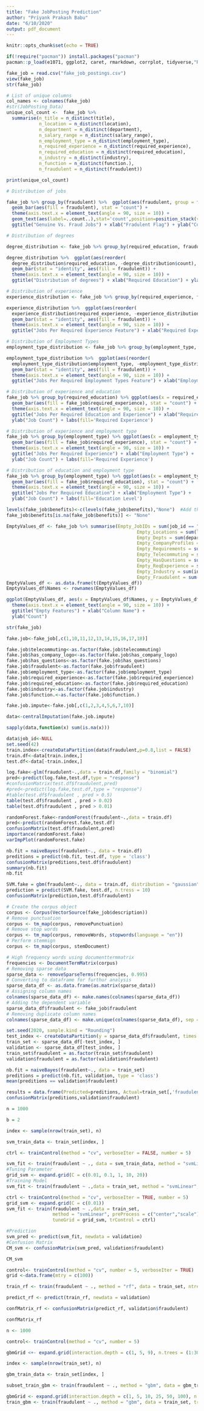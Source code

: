 ---
title: "Fake JobPosting Prediction"
author: "Priyank Prakash Babu"
date: "6/10/2020"
output: pdf_document
---

```{r setup, include=FALSE}
knitr::opts_chunk$set(echo = TRUE)
```

```{r loadpackages, include = FALSE}
if(!require("pacman")) install.packages("pacman")
pacman::p_load(e1071, ggplot2, caret, rmarkdown, corrplot, tidyverse,"RCurl",dslabs,gridExtra,tm,"party",dpylr,stopwords,randomForest,readr, SnowballC, tictoc, lubridate,data.table,wordcloud,grid,tinytex,tidytext,readr,"RColorBrewer",DMwR,gbm)
```

```{r loadData}
fake_job = read.csv("fake_job_postings.csv")
view(fake_job)
str(fake_job)
```

```{r Exploratory Data Analysis}
# List of unique columns
col_names <- colnames(fake_job)
#str(JobPosting_Data)
unique_col_count <-  fake_job %>% 
  summarise(n_title = n_distinct(title),
            n_location = n_distinct(location),
            n_department = n_distinct(department),
            n_salary_range = n_distinct(salary_range),
            n_employment_type = n_distinct(employment_type),
            n_required_experience = n_distinct(required_experience),
            n_required_education = n_distinct(required_education),
            n_industry = n_distinct(industry),
            n_function = n_distinct(function.),
            n_fraudulent = n_distinct(fraudulent))

print(unique_col_count)

```

```{r}
# Distribution of jobs

fake_job %>% group_by(fraudulent) %>%  ggplot(aes(fraudulent, group = fraudulent)) + 
  geom_bar(aes(fill = fraudulent), stat = "count") + 
  theme(axis.text.x = element_text(angle = 90, size = 10)) + 
  geom_text(aes(label=..count..),stat='count',position=position_stack(vjust=0.5)) + 
  ggtitle("Genuine Vs. Fraud Jobs") + xlab("Fradulent Flag") + ylab("Count of Job") + theme_bw()
```

```{r}
# Distribution of degrees

degree_distribution <- fake_job %>% group_by(required_education, fraudulent) %>% summarise(count = n())

degree_distribution %>%  ggplot(aes(reorder(
  degree_distribution$required_education, -degree_distribution$count), degree_distribution$count)) +
  geom_bar(stat = "identity", aes(fill = fraudulent)) + 
  theme(axis.text.x = element_text(angle = 90, size = 10)) + 
  ggtitle("Distribution of degrees") + xlab("Required Education") + ylab("Job Count")
```

```{r}
# Distribution of experience
experience_distribution <- fake_job %>% group_by(required_experience, fraudulent) %>% summarise(count = n())

experience_distribution %>%  ggplot(aes(reorder(
  experience_distribution$required_experience, -experience_distribution$count), experience_distribution$count)) +
  geom_bar(stat = "identity", aes(fill = fraudulent)) + 
  theme(axis.text.x = element_text(angle = 90, size = 10)) + 
  ggtitle("Jobs Per Required Experience Feature") + xlab("Required Experience") + ylab("Job Count")
```

```{r}
# Distribution of Employment Types
employment_type_distribution <- fake_job %>% group_by(employment_type, fraudulent) %>% summarise(count = n())

employment_type_distribution %>%  ggplot(aes(reorder(
  employment_type_distribution$employment_type, -employment_type_distribution$count), employment_type_distribution$count)) +
  geom_bar(stat = "identity", aes(fill = fraudulent)) + 
  theme(axis.text.x = element_text(angle = 90, size = 10)) + 
  ggtitle("Jobs Per Required Employment Types Feature") + xlab("Employment Type") + ylab("Job Count")
```

```{r}
# Distribution of experience and education
fake_job %>% group_by(required_education) %>% ggplot(aes(x = required_education), group = required_experience) +
  geom_bar(aes(fill = fake_job$required_experience), stat = "count") + 
  theme(axis.text.x = element_text(angle = 90, size = 10)) + 
  ggtitle("Jobs Per Required Education and Experience") + xlab("Required Education") + 
  ylab("Job Count") + labs(fill='Required Experience')
```

```{r}
# Distribution of experience and employment type
fake_job %>% group_by(employment_type) %>% ggplot(aes(x = employment_type), group = required_experience) +
  geom_bar(aes(fill = fake_job$required_experience), stat = "count") + 
  theme(axis.text.x = element_text(angle = 90, size = 10)) + 
  ggtitle("Jobs Per Required Experience") + xlab("Employment Type") + 
  ylab("Job Count") + labs(fill='Required Experience')
```

```{r}
# Distribution of education and employment type
fake_job %>% group_by(employment_type) %>% ggplot(aes(x = employment_type), group = required_education) +
  geom_bar(aes(fill = fake_job$required_education), stat = "count") + 
  theme(axis.text.x = element_text(angle = 90, size = 10)) + 
  ggtitle("Jobs Per Required Education") + xlab("Employment Type") + 
  ylab("Job Count") + labs(fill='Education Level')
```

```{r}
levels(fake_job$benefits)<-c(levels(fake_job$benefits),"None")  #Add the extra level to your factor
fake_job$benefits[is.na(fake_job$benefits)] <- "None"

EmptyValues_df <- fake_job %>% summarise(Empty_JobIDs = sum(job_id == ""), Empty_Titles = sum(title == ""), 
                                                Empty_Locations = sum(location == ""),
                                                Empty_Depts = sum(department == ""), Empty_SalRanges = sum(salary_range == ""),
                                                Empty_CompanyProfiles = sum(company_profile ==""), Empty_Desciptions = sum(description == ""),
                                                Empty_Requirements = sum(requirements == ""), Empty_Benefits = sum(benefits == ""),
                                                Empty_Telecommuting = sum(telecommuting ==""), Empty_HasLogo = sum(has_company_logo == ""),
                                                Empty_HasQuestions = sum(has_questions == ""),Empty_EmpType = sum(employment_type == ""),
                                                Empty_ReqExperience = sum(required_experience == ""), Empty_ReqEducation = sum(required_education ==""),
                                                Empty_Industry = sum(industry == ""), Empty_Function = sum(function. == ""),
                                                Empty_Fraudulent = sum(fraudulent == ""))
EmptyValues_df <- as.data.frame(t(EmptyValues_df))
EmptyValues_df$Names <- rownames(EmptyValues_df)

ggplot(EmptyValues_df, aes(x = EmptyValues_df$Names, y = EmptyValues_df$V1)) + geom_bar(stat = "Identity", fill = "blue")+ 
  theme(axis.text.x = element_text(angle = 90, size = 10)) + 
  ggtitle("Empty Features") + xlab("Column Name") + 
  ylab("Count")
```

```{r Modeling data}

str(fake_job)

fake.job<-fake_job[,c(1,10,11,12,13,14,15,16,17,18)]

fake.job$telecommuting<-as.factor(fake.job$telecommuting)
fake.job$has_company_logo<-as.factor(fake.job$has_company_logo)
fake.job$has_questions<-as.factor(fake.job$has_questions)
fake.job$fraudulent<-as.factor(fake.job$fraudulent)
fake.job$employment_type<-as.factor(fake.job$employment_type)
fake.job$required_experience<-as.factor(fake.job$required_experience)
fake.job$required_education<-as.factor(fake.job$required_education)
fake.job$industry<-as.factor(fake.job$industry)
fake.job$function.<-as.factor(fake.job$function.)

fake.job.impute<-fake.job[,c(1,2,3,4,5,6,7,10)]

data<-centralImputation(fake.job.impute)

sapply(data,function(x) sum(is.na(x)))

data$job_id<-NULL
set.seed(42)
train.index<-createDataPartition(data$fraudulent,p=0.8,list = FALSE)
train.df<-data[train.index,]
test.df<-data[-train.index,]
```

```{r Logistic Regression}
log.fake<-glm(fraudulent~.,data = train.df,family = "binomial")
pred<-predict(log.fake,test.df,type = "response")
#confusionMatrix(test.df$fraudulent,pred)
#pred<-predict(log.fake,test.df,type = "response")
#table(test.df$fraudulent , pred > 0.5)
table(test.df$fraudulent , pred > 0.02)
table(test.df$fraudulent , pred > 0.01)
```

```{r random forest}
randomForest.fake<-randomForest(fraudulent~.,data = train.df)
pred<-predict(randomForest.fake,test.df)
confusionMatrix(test.df$fraudulent,pred)
importance(randomForest.fake)
varImpPlot(randomForest.fake)
```

```{r Naive Bayes}
nb.fit = naiveBayes(fraudulent~., data = train.df)
preditions = predict(nb.fit, test.df, type = 'class')
confusionMatrix(preditions,test.df$fraudulent)
summary(nb.fit)
nb.fit
```


```{r SVM}
SVM.fake = gbm(fraudulent~., data = train.df, distribution = "gaussian",n.trees = 10, verbose = F)
prediction = predict(SVM.fake, test.df, n.tress = 10)
confusionMatrix(prediction,test.df$fraudulent)
```


```{r Modelling data with Text Analytics}
# Create the corpus object
corpus <- Corpus(VectorSource(fake_job$description))
# Remove punctuation
corpus <- tm_map(corpus, removePunctuation)
# Remove stop words
corpus <- tm_map(corpus, removeWords, stopwords(language = "en"))
# Perform stemmign
corpus <- tm_map(corpus, stemDocument)

# High frequency words using documenttermmatrix
frequencies <- DocumentTermMatrix(corpus)
# Removing sparse data
sparse_data <- removeSparseTerms(frequencies, 0.995)
# Converting to dataframe for furthur analysis
sparse_data_df <- as.data.frame(as.matrix(sparse_data))
# Assigning column names
colnames(sparse_data_df) <- make.names(colnames(sparse_data_df))
# Adding the dependent variable
sparse_data_df$fraudulent <- fake_job$fraudulent
# Removing duplicate column names
colnames(sparse_data_df) <- make.unique(colnames(sparse_data_df), sep = "_")

set.seed(2020, sample.kind = "Rounding")
test_index <- createDataPartition(y = sparse_data_df$fraudulent, times = 1, p = 0.1, list= FALSE)
train_set <- sparse_data_df[-test_index, ]
validation <- sparse_data_df[test_index, ]
train_set$fraudulent = as.factor(train_set$fraudulent)
validation$fraudulent = as.factor(validation$fraudulent)
```

```{r Naive Bayes}
nb.fit = naiveBayes(fraudulent~., data = train_set)
preditions = predict(nb.fit, validation, type = 'class')
mean(preditions == validation$fraudulent)

results = data.frame(Predicted=preditions, Actual=train_set[,'fraudulent'] )
confusionMatrix(preditions,validation$fraudulent)

```

```{r SVM}
n = 1000

b = 2

index <- sample(nrow(train_set), n)

svm_train_data <- train_set[index, ]

ctrl <- trainControl(method = "cv", verboseIter = FALSE, number = 5)

svm_fit <- train(fraudulent ~ ., data = svm_train_data, method = "svmLinear", preProcess = c("center","scale"), trControl = ctrl)
#Tuning Parameter
grid_svm <- expand.grid(C = c(0.01, 0.1, 1, 10, 20))
#Training Model
svm_fit <- train(fraudulent ~ .,data = train_set, method = "svmLinear", preProcess = c("center","scale"), tuneGrid = grid_svm, trControl = ctrl)

ctrl <- trainControl(method = "cv", verboseIter = TRUE, number = 5)
grid_svm <- expand.grid(C = c(0.01))
svm_fit <- train(fraudulent ~ .,data = train_set, 
                 method = "svmLinear", preProcess = c("center","scale"),
                 tuneGrid = grid_svm, trControl = ctrl)

#Prediction
svm_pred <- predict(svm_fit, newdata = validation)
#Confusion Matrix
CM_svm <- confusionMatrix(svm_pred, validation$fraudulent)

CM_svm
```

```{r Random Forest}
control<- trainControl(method = "cv", number = 5, verboseIter = TRUE)
grid <-data.frame(mtry = c(100))

train_rf <- train(fraudulent ~ ., method = "rf", data = train_set, ntree = 150, trControl = control,tuneGrid = grid)

predict_rf <- predict(train_rf, newdata = validation)

confMatrix_rf <- confusionMatrix(predict_rf, validation$fraudulent)

confMatrix_rf
```


```{r Stochastic Gradient Boosting}
n <- 1000

control<- trainControl(method = "cv", number = 5)

gbmGrid <+- expand.grid(interaction.depth = c(1, 5, 9), n.trees = (1:30)*50, shrinkage = 0.1, n.minobsinnode = 20)

index <- sample(nrow(train_set), n)

gbm_train_data <- train_set[index, ]

subset_train_gbm <- train(fraudulent ~ ., method = "gbm", data = gbm_train_data, trControl = control, verbose = TRUE, tuneGrid = gbmGrid)

gbmGrid <- expand.grid(interaction.depth = c(1, 5, 10, 25, 50, 100), n.trees = 150, shrinkage = 0.1, n.minobsinnode = 20)
train_gbm <- train(fraudulent ~ ., method = "gbm", data = train_set, trControl = control, verbose = TRUE, tuneGrid = gbmGrid)

```




